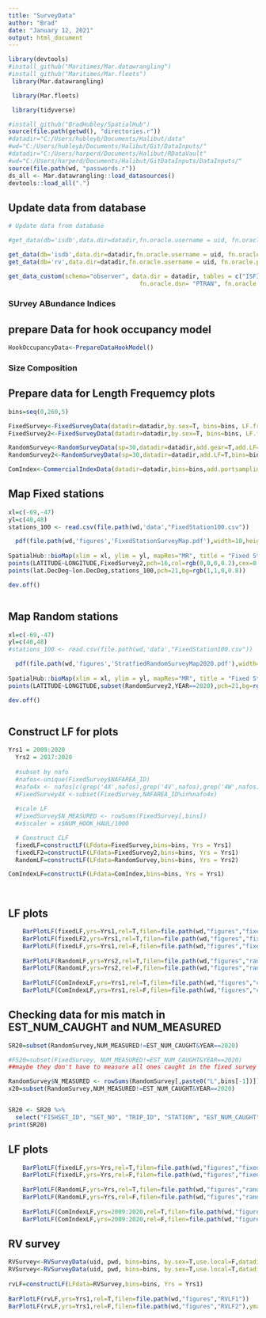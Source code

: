 ```yaml
---
title: "SurveyData"
author: "Brad"
date: "January 12, 2021"
output: html_document
---
```


```r
library(devtools)
#install_github("Maritimes/Mar.datawrangling")
#install_github("Maritimes/Mar.fleets")
 library(Mar.datawrangling)

 library(Mar.fleets)

 library(tidyverse)

#install_github("BradHubley/SpatialHub")
source(file.path(getwd(), "directories.r"))
#datadir="C:/Users/hubleyb/Documents/Halibut/data"
#wd="C:/Users/hubleyb/Documents/Halibut/Git/DataInputs/"
#datadir="C:/Users/harperd/Documents/Halibut/RDataVault"
#wd="C:/Users/harperd/Documents/Halibut/GitDataInputs/DataInputs/"
source(file.path(wd, "passwords.r"))
ds_all <- Mar.datawrangling::load_datasources()
devtools::load_all(".")


```

## Update data from database 

```r

# Update data from database 

#get_data(db='isdb',data.dir=datadir,fn.oracle.username = uid, fn.oracle.password = pwd, fn.oracle.dsn = 'ptran',usepkg='roracle',force.extract=T)

get_data(db='isdb',data.dir=datadir,fn.oracle.username = uid, fn.oracle.password = pwd, fn.oracle.dsn = 'ptran',usepkg='roracle',force.extract=T)
get_data(db='rv',data.dir=datadir,fn.oracle.username = uid, fn.oracle.password = pwd, fn.oracle.dsn = 'ptran',usepkg='roracle',force.extract=T)

get_data_custom(schema="observer", data.dir = datadir, tables = c("ISFISHLENGTHS","ISSAMPLES"), usepkg = "roracle",
                                     fn.oracle.dsn= "PTRAN", fn.oracle.username=uid, fn.oracle.password =pwd)
```

### SUrvey ABundance Indices
## prepare Data for hook occupancy model

```r
HookOccupancyData<-PrepareDataHookModel()

```

### Size Composition 
## Prepare data for Length Frequemcy plots

```r
bins=seq(0,260,5)

FixedSurvey<-FixedSurveyData(datadir=datadir,by.sex=T, bins=bins, LF.from = "ISFISH")
FixedSurvey2<-FixedSurveyData(datadir=datadir,by.sex=T, bins=bins, LF.from = "ISFISHLENGTHS")

RandomSurvey<-RandomSurveyData(sp=30,datadir=datadir,add.gear=T,add.LF=T,bins=bins,by.sex=T,hook.data=T)
RandomSurvey2<-RandomSurveyData(sp=30,datadir=datadir,add.LF=T,bins=bins,by.sex=F)

ComIndex<-CommercialIndexData(datadir=datadir,bins=bins,add.portsampling=T)
```

## Map Fixed stations
```r
xl=c(-69,-47)
yl=c(40,48)    
stations_100 <- read.csv(file.path(wd,'data',"FixedStation100.csv"))

  pdf(file.path(wd,'figures','FixedStationSurveyMap.pdf'),width=10,height=7)
                         
SpatialHub::bioMap(xlim = xl, ylim = yl, mapRes="MR", title = "Fixed Station Survey")
points(LATITUDE~LONGITUDE,FixedSurvey2,pch=16,col=rgb(0,0,0,0.2),cex=0.5)
points(lat.DecDeg~lon.DecDeg,stations_100,pch=21,bg=rgb(1,1,0,0.8))

dev.off()



```

## Map Random stations
```r
xl=c(-69,-47)
yl=c(40,48)    
#stations_100 <- read.csv(file.path(wd,'data',"FixedStation100.csv"))

  pdf(file.path(wd,'figures','StratfiedRandomSurveyMap2020.pdf'),width=10,height=7)
                         
SpatialHub::bioMap(xlim = xl, ylim = yl, mapRes="MR", title = "Fixed Station Survey")
points(LATITUDE~LONGITUDE,subset(RandomSurvey2,YEAR==2020),pch=21,bg=rgb(1,1,0,1))

dev.off()



```


## Construct LF for plots
```r
Yrs1 = 2009:2020        
  Yrs2 = 2017:2020        
  
  #subset by nafo
  #nafos<-unique(FixedSurvey$NAFAREA_ID)
  #nafo4x <- nafos[c(grep('4X',nafos),grep('4V',nafos),grep('4W',nafos))]
  #FixedSurvey4X <-subset(FixedSurvey,NAFAREA_ID%in%nafo4x)
  
  #scale LF
  #FixedSurvey$N_MEASURED <- rowSums(FixedSurvey[,bins])
  #x$scaler = x$NUM_HOOK_HAUL/1000 

  # Construct CLF
  fixedLF=constructLF(LFdata=FixedSurvey,bins=bins, Yrs = Yrs1)
  fixedLF2=constructLF(LFdata=FixedSurvey2,bins=bins, Yrs = Yrs1)
  RandomLF=constructLF(LFdata=RandomSurvey,bins=bins, Yrs = Yrs2)
```


```r
ComIndexLF=constructLF(LFdata=ComIndex,bins=bins, Yrs = Yrs1)

  

```


## LF plots
```r

    BarPlotLF(fixedLF,yrs=Yrs1,rel=T,filen=file.path(wd,"figures","fixedLF1"))
    BarPlotLF(fixedLF2,yrs=Yrs1,rel=T,filen=file.path(wd,"figures","fixedLF2"))
    BarPlotLF(fixedLF,yrs=Yrs1,rel=F,filen=file.path(wd,"figures","fixedLF"),ymax=320)
  
    BarPlotLF(RandomLF,yrs=Yrs2,rel=T,filen=file.path(wd,"figures","randomLF1"))
    BarPlotLF(RandomLF,yrs=Yrs2,rel=F,filen=file.path(wd,"figures","randomLF2"),ymax=150)
    
    BarPlotLF(ComIndexLF,yrs=Yrs1,rel=T,filen=file.path(wd,"figures","comindexLF1"))
    BarPlotLF(ComIndexLF,yrs=Yrs1,rel=F,filen=file.path(wd,"figures","comindexLF2"),ymax=1400)


```
## Checking data for mis match in EST_NUM_CAUGHT and NUM_MEASURED

```r


SR20=subset(RandomSurvey,NUM_MEASURED!=EST_NUM_CAUGHT&YEAR==2020)

#FS20=subset(FixedSurvey, NUM_MEASURED!=EST_NUM_CAUGHT&YEAR==2020) 
##maybe they don't have to measure all ones caught in the fixed survey stations?

RandomSurvey$N_MEASURED <- rowSums(RandomSurvey[,paste0("L",bins[-1])])
x20=subset(RandomSurvey,NUM_MEASURED!=EST_NUM_CAUGHT&YEAR==2020)


SR20 <- SR20 %>%
  select("FISHSET_ID", "SET_NO", "TRIP_ID", "STATION", "EST_NUM_CAUGHT", "EST_COMBINED_WT", "SEXCD_ID", "NUM_MEASURED", "TRIP", "VESS_ID", "VESSEL_NAME", "CFV")
print(SR20)
```
## LF plots
```r
  
    BarPlotLF(fixedLF,yrs=Yrs,rel=T,filen=file.path(wd,"figures","fixedLF1"))
    BarPlotLF(fixedLF,yrs=Yrs,rel=F,filen=file.path(wd,"figures","fixedLF2"),ymax=320)
  
    BarPlotLF(RandomLF,yrs=Yrs,rel=T,filen=file.path(wd,"figures","randomLF1"))
    BarPlotLF(RandomLF,yrs=Yrs,rel=F,filen=file.path(wd,"figures","randomLF2"),ymax=150)
    
    BarPlotLF(ComIndexLF,yrs=2009:2020,rel=T,filen=file.path(wd,"figures","comindexLF1"))
    BarPlotLF(ComIndexLF,yrs=2009:2020,rel=F,filen=file.path(wd,"figures","comindexLF2"),ymax=1400)


```


## RV survey

```r
RVSurvey<-RVSurveyData(uid, pwd, bins=bins, by.sex=T,use.local=F,datadir=data.dir)
RVSurvey<-RVSurveyData(uid, pwd, bins=bins, by.sex=T,use.local=T,datadir=data.dir)
  
rvLF=constructLF(LFdata=RVSurvey,bins=bins, Yrs = Yrs1)
    
BarPlotLF(rvLF,yrs=Yrs1,rel=T,filen=file.path(wd,"figures","RVLF1"))
BarPlotLF(rvLF,yrs=Yrs1,rel=F,filen=file.path(wd,"figures","RVLF2"),ymax=50)

```
